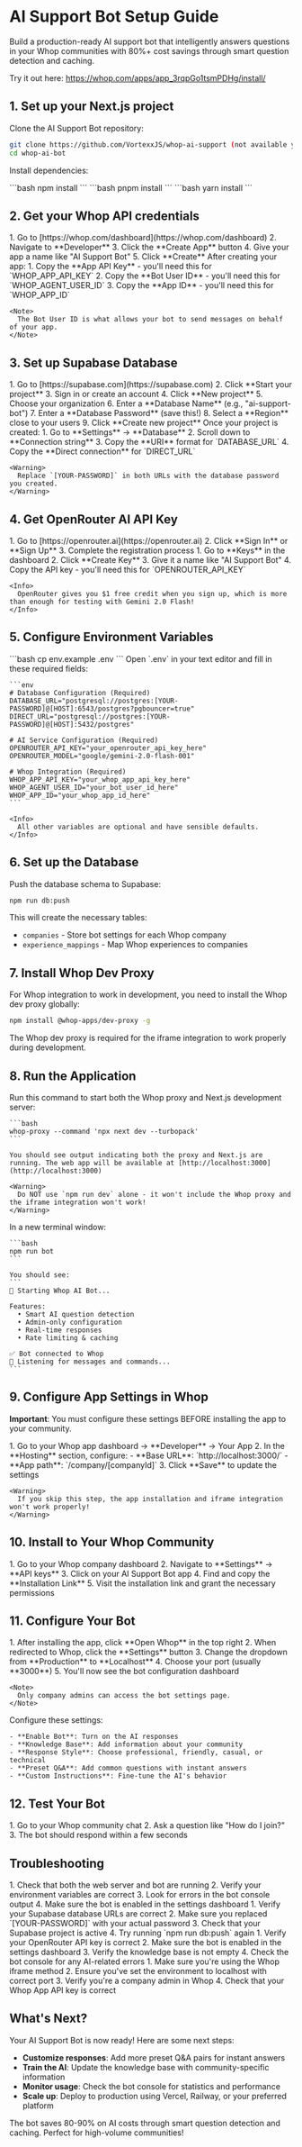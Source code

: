 # AI Support Bot Setup Guide

Build a production-ready AI support bot that intelligently answers questions in your Whop communities with 80%+ cost savings through smart question detection and caching.

Try it out here: https://whop.com/apps/app_3rqpGo1tsmPDHg/install/

## 1. Set up your Next.js project

Clone the AI Support Bot repository:

```bash
git clone https://github.com/VortexxJS/whop-ai-support (not available yet)
cd whop-ai-bot
```

Install dependencies:

<Tabs>
  <Tab title="npm">
    ```bash
    npm install
    ```
  </Tab>
  <Tab title="pnpm">
    ```bash
    pnpm install
    ```
  </Tab>
  <Tab title="yarn">
    ```bash
    yarn install
    ```
  </Tab>
</Tabs>

## 2. Get your Whop API credentials

<Steps>
  <Step title="Create a Whop App">
    1. Go to [https://whop.com/dashboard](https://whop.com/dashboard)
    2. Navigate to **Developer** 
    3. Click the **Create App** button
    4. Give your app a name like "AI Support Bot"
    5. Click **Create**
  </Step>

  <Step title="Get your API Key, Bot User ID, and App ID">
    After creating your app:
    1. Copy the **App API Key** - you'll need this for `WHOP_APP_API_KEY`
    2. Copy the **Bot User ID** - you'll need this for `WHOP_AGENT_USER_ID`
    3. Copy the **App ID** - you'll need this for `WHOP_APP_ID`
    
    <Note>
      The Bot User ID is what allows your bot to send messages on behalf of your app.
    </Note>
  </Step>
</Steps>

## 3. Set up Supabase Database

<Steps>
  <Step title="Create a Supabase Project">
    1. Go to [https://supabase.com](https://supabase.com)
    2. Click **Start your project**
    3. Sign in or create an account
    4. Click **New project**
    5. Choose your organization
    6. Enter a **Database Name** (e.g., "ai-support-bot")
    7. Enter a **Database Password** (save this!)
    8. Select a **Region** close to your users
    9. Click **Create new project**
  </Step>

  <Step title="Get Database Connection Strings">
    Once your project is created:
    1. Go to **Settings** → **Database**
    2. Scroll down to **Connection string**
    3. Copy the **URI** format for `DATABASE_URL`
    4. Copy the **Direct connection** for `DIRECT_URL`
    
    <Warning>
      Replace `[YOUR-PASSWORD]` in both URLs with the database password you created.
    </Warning>
  </Step>
</Steps>

## 4. Get OpenRouter AI API Key

<Steps>
  <Step title="Create OpenRouter Account">
    1. Go to [https://openrouter.ai](https://openrouter.ai)
    2. Click **Sign In** or **Sign Up**
    3. Complete the registration process
  </Step>

  <Step title="Get API Key">
    1. Go to **Keys** in the dashboard
    2. Click **Create Key**
    3. Give it a name like "AI Support Bot"
    4. Copy the API key - you'll need this for `OPENROUTER_API_KEY`
    
    <Info>
      OpenRouter gives you $1 free credit when you sign up, which is more than enough for testing with Gemini 2.0 Flash!
    </Info>
  </Step>
</Steps>

## 5. Configure Environment Variables

<Steps>
  <Step title="Copy Environment Template">
    ```bash
    cp env.example .env
    ```
  </Step>

  <Step title="Fill in Required Variables">
    Open `.env` in your text editor and fill in these required fields:
    
    ```env
    # Database Configuration (Required)
    DATABASE_URL="postgresql://postgres:[YOUR-PASSWORD]@[HOST]:6543/postgres?pgbouncer=true"
    DIRECT_URL="postgresql://postgres:[YOUR-PASSWORD]@[HOST]:5432/postgres"

    # AI Service Configuration (Required)
    OPENROUTER_API_KEY="your_openrouter_api_key_here"
    OPENROUTER_MODEL="google/gemini-2.0-flash-001"

    # Whop Integration (Required)
    WHOP_APP_API_KEY="your_whop_app_api_key_here"
    WHOP_AGENT_USER_ID="your_bot_user_id_here"
    WHOP_APP_ID="your_whop_app_id_here"
    ```
    
    <Info>
      All other variables are optional and have sensible defaults.
    </Info>
  </Step>
</Steps>

## 6. Set up the Database

Push the database schema to Supabase:

```bash
npm run db:push
```

This will create the necessary tables:
- `companies` - Store bot settings for each Whop company
- `experience_mappings` - Map Whop experiences to companies

## 7. Install Whop Dev Proxy

For Whop integration to work in development, you need to install the Whop dev proxy globally:

```bash
npm install @whop-apps/dev-proxy -g
```

<Note>
  The Whop dev proxy is required for the iframe integration to work properly during development.
</Note>

## 8. Run the Application

<Steps>
  <Step title="Start the Web Server with Whop Proxy">
    Run this command to start both the Whop proxy and Next.js development server:
    
    ```bash
    whop-proxy --command 'npx next dev --turbopack'
    ```

    You should see output indicating both the proxy and Next.js are running. The web app will be available at [http://localhost:3000](http://localhost:3000)
    
    <Warning>
      Do NOT use `npm run dev` alone - it won't include the Whop proxy and the iframe integration won't work!
    </Warning>
  </Step>

  <Step title="Start the AI Bot (New Terminal)">
    In a new terminal window:
    
    ```bash
    npm run bot
    ```

    You should see:
    ```
    🚀 Starting Whop AI Bot...

    Features:
      • Smart AI question detection
      • Admin-only configuration  
      • Real-time responses
      • Rate limiting & caching

    ✅ Bot connected to Whop
    🤖 Listening for messages and commands...
    ```
  </Step>
</Steps>

## 9. Configure App Settings in Whop

**Important**: You must configure these settings BEFORE installing the app to your community.

<Steps>
  <Step title="Set Base URL and App Path">
    1. Go to your Whop app dashboard → **Developer** → Your App
    2. In the **Hosting** section, configure:
       - **Base URL**: `http://localhost:3000/`
       - **App path**: `/company/[companyId]`
    3. Click **Save** to update the settings
    
    <Warning>
      If you skip this step, the app installation and iframe integration won't work properly!
    </Warning>
  </Step>
</Steps>

## 10. Install to Your Whop Community

<Steps>
  <Step title="Install the App">
    1. Go to your Whop company dashboard
    2. Navigate to **Settings** → **API keys**
    3. Click on your AI Support Bot app
    4. Find and copy the **Installation Link**
    5. Visit the installation link and grant the necessary permissions
  </Step>
</Steps>

## 11. Configure Your Bot

<Steps>
  <Step title="Access Bot Settings via Whop iframe">
    1. After installing the app, click **Open Whop** in the top right
    2. When redirected to Whop, click the **Settings** button
    3. Change the dropdown from **Production** to **Localhost**
    4. Choose your port (usually **3000**)
    5. You'll now see the bot configuration dashboard
    
    <Note>
      Only company admins can access the bot settings page.
    </Note>
  </Step>

  <Step title="Set Up Your Bot">
    Configure these settings:
    
    - **Enable Bot**: Turn on the AI responses
    - **Knowledge Base**: Add information about your community
    - **Response Style**: Choose professional, friendly, casual, or technical
    - **Preset Q&A**: Add common questions with instant answers
    - **Custom Instructions**: Fine-tune the AI's behavior
  </Step>
</Steps>

## 12. Test Your Bot

<Steps>
  <Step title="Test in Your Community">
    1. Go to your Whop community chat
    2. Ask a question like "How do I join?"
    3. The bot should respond within a few seconds
  </Step>
</Steps>

## Troubleshooting

<AccordionGroup>
  <Accordion title="Bot not responding to messages">
    1. Check that both the web server and bot are running
    2. Verify your environment variables are correct
    3. Look for errors in the bot console output
    4. Make sure the bot is enabled in the settings dashboard
  </Accordion>

  <Accordion title="Database connection errors">
    1. Verify your Supabase database URLs are correct
    2. Make sure you replaced `[YOUR-PASSWORD]` with your actual password
    3. Check that your Supabase project is active
    4. Try running `npm run db:push` again
  </Accordion>

  <Accordion title="AI responses not working">
    1. Verify your OpenRouter API key is correct
    2. Make sure the bot is enabled in the settings dashboard
    3. Verify the knowledge base is not empty
    4. Check the bot console for any AI-related errors
  </Accordion>

  <Accordion title="Can't access bot settings">
    1. Make sure you're using the Whop iframe method
    2. Ensure you've set the environment to localhost with correct port
    3. Verify you're a company admin in Whop
    4. Check that your Whop App API key is correct
  </Accordion>
</AccordionGroup>

## What's Next?

Your AI Support Bot is now ready! Here are some next steps:

- **Customize responses**: Add more preset Q&A pairs for instant answers
- **Train the AI**: Update the knowledge base with community-specific information  
- **Monitor usage**: Check the bot console for statistics and performance
- **Scale up**: Deploy to production using Vercel, Railway, or your preferred platform

<Note>
  The bot saves 80-90% on AI costs through smart question detection and caching. Perfect for high-volume communities!
</Note> 
